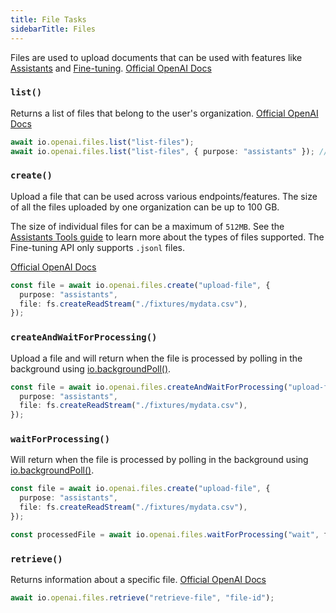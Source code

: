 ```yaml
---
title: File Tasks
sidebarTitle: Files
---
```


Files are used to upload documents that can be used with features like [Assistants](https://platform.openai.com/docs/api-reference/assistants) and [Fine-tuning](https://platform.openai.com/docs/api-reference/fine-tuning). [Official OpenAI Docs](https://platform.openai.com/docs/api-reference/files)

### `list()`

Returns a list of files that belong to the user's organization. [Official OpenAI Docs](https://platform.openai.com/docs/api-reference/files/list)

```ts example.ts
await io.openai.files.list("list-files");
await io.openai.files.list("list-files", { purpose: "assistants" }); // gets only assistant files
```

### `create()`

Upload a file that can be used across various endpoints/features. The size of all the files uploaded by one organization can be up to 100 GB.

The size of individual files for can be a maximum of `512MB`. See the [Assistants Tools guide](https://platform.openai.com/docs/assistants/tools) to learn more about the types of files supported. The Fine-tuning API only supports `.jsonl` files.

[Official OpenAI Docs](https://platform.openai.com/docs/api-reference/files/create)

```ts example.ts
const file = await io.openai.files.create("upload-file", {
  purpose: "assistants",
  file: fs.createReadStream("./fixtures/mydata.csv"),
});
```

### `createAndWaitForProcessing()`

Upload a file and will return when the file is processed by polling in the background using [io.backgroundPoll()](/sdk/io/background-poll).

```ts example.ts
const file = await io.openai.files.createAndWaitForProcessing("upload-file", {
  purpose: "assistants",
  file: fs.createReadStream("./fixtures/mydata.csv"),
});
```

### `waitForProcessing()`

Will return when the file is processed by polling in the background using [io.backgroundPoll()](/sdk/io/background-poll).

```ts example.ts
const file = await io.openai.files.create("upload-file", {
  purpose: "assistants",
  file: fs.createReadStream("./fixtures/mydata.csv"),
});

const processedFile = await io.openai.files.waitForProcessing("wait", file.id);
```

### `retrieve()`

Returns information about a specific file. [Official OpenAI Docs](https://platform.openai.com/docs/api-reference/files/retrieve)

```ts example.ts
await io.openai.files.retrieve("retrieve-file", "file-id");
```
